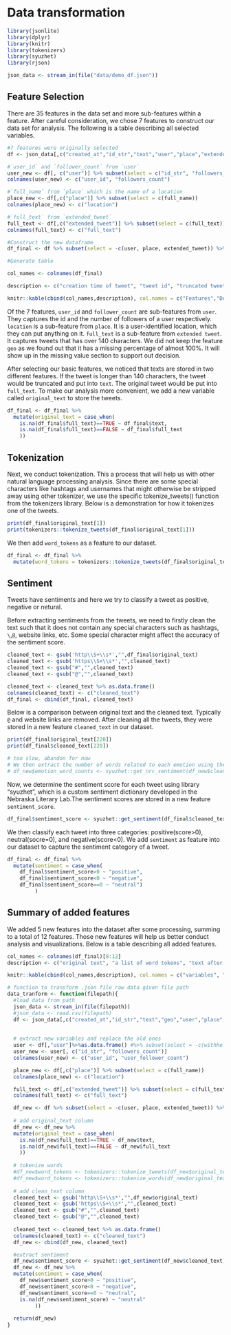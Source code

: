 # Data transformation

```r
library(jsonlite)
library(dplyr)
library(knitr)
library(tokenizers)
library(syuzhet)
library(rjson)
```

```r
json_data <- stream_in(file("data/demo_df.json"))
```

## Feature Selection

There are 35 features in the data set and more sub-features within a feature. After careful consideration, we chose 7 features to construct our data set for analysis. The following is a table describing all selected variables.

```r
#7 features were originally selected
df <- json_data[,c("created_at","id_str","text","user","place","extended_tweet")]

#`user_id` and `follower_count` from `user`
user_new <- df[, c("user")] %>% subset(select = c("id_str", "followers_count"))
colnames(user_new) <- c("user_id", "followers_count")

#`full_name` from `place` which is the name of a location
place_new <- df[,c("place")] %>% subset(select = c(full_name))
colnames(place_new) <- c("location")

#`full_text` from `extended_tweet`
full_text <- df[,c("extended_tweet")] %>% subset(select = c(full_text))
colnames(full_text) <- c("full_text")

#Construct the new dataframe
df_final <- df %>% subset(select = -c(user, place, extended_tweet)) %>% cbind(user_new) %>% cbind(place_new) %>% cbind(full_text)

#Generate table

col_names <- colnames(df_final)

description <- c("creation time of tweet", "tweet id", "truncated tweet of length<140", "user id", "number of followers of user", "location of tweet", "full text of tweet")

knitr::kable(cbind(col_names,description), col.names = c("Features","Description"),caption="Feature Overview")
```

Of the 7 features, `user_id` and `follower_count` are sub-features from `user`. They captures the id and the number of followers of a user respectively. `location` is a sub-feature from `place`. It is a user-identified location, which they can put anything on it. `full_text` is a sub-feature from `extended tweet`. It captures tweets that has over 140 characters. We did not keep the feature `geo` as we found out that it has a missing percentage of almost 100%. It will show up in the missing value section to support out decision.

After selecting our basic features, we noticed that texts are stored in two different features. If the tweet is longer than 140 characters, the tweet would be truncated and put into `text`. The original tweet would be put into `full_text`. To make our analysis more convenient, we add a new variable called `original_text` to store the tweets.

```r
df_final <- df_final %>%
  mutate(original_text = case_when(
    is.na(df_final$full_text)==TRUE ~ df_final$text,
    is.na(df_final$full_text)==FALSE ~ df_final$full_text
    ))
```

## Tokenization

Next, we conduct tokenization. This a process that will help us with other natural language processing analysis. Since there are some special characters like hashtags and usernames that might otherwise be stripped away using other tokenizer, we use the specific tokenize_tweets() function from the tokenizers library. Below is a demonstration for how it tokenizes one of the tweets.

```r
print(df_final$original_text[1])
print(tokenizers::tokenize_tweets(df_final$original_text[1]))
```

We then add `word_tokens` as a feature to our dataset.

```r
df_final <- df_final %>%
  mutate(word_tokens = tokenizers::tokenize_tweets(df_final$original_text))
```

## Sentiment

Tweets have sentiments and here we try to classify a tweet as positive, negative or netural.

Before extracting sentiments from the tweets, we need to firstly clean the text such that it does not contain any special characters such as hashtags, `\`,`@`, website links, etc. Some special character might affect the accuracy of the sentiment score.

```r
cleaned_text <- gsub('http\\S+\\s*',"",df_final$original_text)
cleaned_text <- gsub('https\\S+\\s*',"",cleaned_text)
cleaned_text <- gsub("#","",cleaned_text)
cleaned_text <- gsub("@","",cleaned_text)
```

```r
cleaned_text <- cleaned_text %>% as.data.frame()
colnames(cleaned_text) <- c("cleaned_text")
df_final <- cbind(df_final, cleaned_text)
```

Below is a comparison between original text and the cleaned text. Typically `@` and website links are removed. After cleaning all the tweets, they were stored in a new feature `cleaned_text` in our dataset.

```r
print(df_final$original_text[220])
print(df_final$cleaned_text[220])
```


```r
# too slow, abandon for now
# We then extract the number of words related to each emotion using the NCR lexicon.
# df_new$emotion_word_counts <- syuzhet::get_nrc_sentiment(df_new$cleaned_text)
```

Now, we determine the sentiment score for each tweet using library "syuzhet", which is a custom sentiment dictionary developed in the Nebraska Literary Lab.The sentiment scores are stored in a new feature `sentiment_score`.

```r
df_final$sentiment_score <- syuzhet::get_sentiment(df_final$cleaned_text)
```

We then classify each tweet into three categories: positive(score>0), neutral(socre=0), and negative(score<0). We add `sentiment` as feature into our dataset to capture the sentiment category of a tweet.

```r
df_final <- df_final %>%
  mutate(sentiment = case_when(
    df_final$sentiment_score>0 ~ "positive",
    df_final$sentiment_score<0 ~ "negative",
    df_final$sentiment_score==0 ~ "neutral")
         )
```

## Summary of added features

We added 5 new features into the dataset after some processing, summing to a total of 12 features. Those new features will help us better conduct analysis and visualizations. Below is a table describing all added features.

```r
col_names <- colnames(df_final)[8:12]
description <- c("original text", "a list of word tokens", "text after removing special characters", "sentiment scores", "sentiment of tweet: positive, neutral, or negative")

knitr::kable(cbind(col_names,description), col.names = c("variables", "descriptions"), caption = "Additional Feature Overview")
```


```r
# function to transform .json file raw data given file path
data_tranform <- function(filepath){
  #load data from path
  json_data <- stream_in(file(filepath))
  #json_data <- read.csv(filepath)
  df <- json_data[,c("created_at","id_str","text","geo","user","place","extended_tweet")]
  
  
  # extract new variables and replace the old ones
  user <- df[,"user"]%>%as.data.frame() #%>% subset(select = -c(withheld_in_countries) )
  user_new <- user[, c("id_str", "followers_count")]
  colnames(user_new) <- c("user_id", "user_follower_count")

  place_new <- df[,c("place")] %>% subset(select = c(full_name))
  colnames(place_new) <- c("location")

  full_text <- df[,c("extended_tweet")] %>% subset(select = c(full_text))
  colnames(full_text) <- c("full_text")

  df_new <- df %>% subset(select = -c(user, place, extended_tweet)) %>% cbind(user_new) %>% cbind(place_new) %>% cbind(full_text)
  
  # add original_text column
  df_new <- df_new %>%
  mutate(original_text = case_when(
    is.na(df_new$full_text)==TRUE ~ df_new$text,
    is.na(df_new$full_text)==FALSE ~ df_new$full_text
    ))
  
  # tokenize words
  #df_new$word_tokens <- tokenizers::tokenize_tweets(df_new$original_text)
  #df_new$word_tokens <- tokenizers::tokenize_words(df_new$original_text)
  
  # add clean_text column
  cleaned_text <- gsub('http\\S+\\s*',"",df_new$original_text)
  cleaned_text <- gsub('https\\S+\\s*',"",cleaned_text)
  cleaned_text <- gsub("#","",cleaned_text)
  cleaned_text <- gsub("@","",cleaned_text)
  
  cleaned_text <- cleaned_text %>% as.data.frame()
  colnames(cleaned_text) <- c("cleaned_text")
  df_new <- cbind(df_new, cleaned_text)

  #extract sentiment
  df_new$sentiment_score <- syuzhet::get_sentiment(df_new$cleaned_text)
  df_new <- df_new %>%
  mutate(sentiment = case_when(
    df_new$sentiment_score>0 ~ "positive",
    df_new$sentiment_score<0 ~ "negative",
    df_new$sentiment_score==0 ~ "neutral",
    is.na(df_new$sentiment_score) ~ "neutral"
         ))
  
  return(df_new)
}
```

